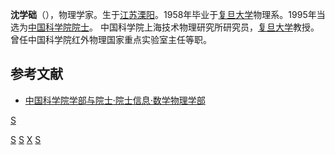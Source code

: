 
'''沈学础'''（{{bd|1938年|2月28日||}}），物理学家。生于[[江苏|江苏]][[溧阳|溧阳]]。1958年毕业于[[复旦大学|复旦大学]]物理系。1995年当选为[[中国科学院院士|中国科学院院士]]。 中国科学院上海技术物理研究所研究员，[[复旦大学|复旦大学]]教授。曾任中国科学院红外物理国家重点实验室主任等职。
==参考文献==
*[https://web.archive.org/web/20120308190537/http://sourcedb.cas.cn/sourcedb_ad_cas/zw2/ysxx/sxwlxb/ 中国科学院学部与院士·院士信息·数学物理学部]
{{中国科学院数学物理学部院士}}
{{中国科学家小作品}}
[[Category:中国科学院数学物理学部院士|S]]
[[Category:溧阳人|S]]
[[Category:沈姓|X]]
[[Category:复旦大学校友|S]]
[[category:中国物理学家|S]]